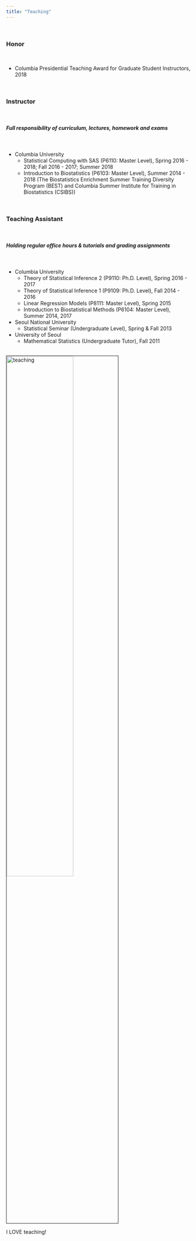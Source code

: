 ```yaml
---
title: "Teaching"
---
```


<br> 

### Honor

<br> 

* Columbia Presidential Teaching Award for Graduate Student Instructors, 2018

<br>

### Instructor

<br> 

##### Full responsibility of curriculum, lectures, homework and exams

<br> 

* Columbia University
    + Statistical Computing with SAS (P6110: Master Level), Spring 2016 - 2018; Fall 2016 - 2017; Summer 2018
    + Introduction to Biostatistics (P6103: Master Level), Summer 2014 - 2018
      (The Biostatistics Enrichment Summer Training Diversity Program (BEST) and Columbia Summer Institute for Training in Biostatistics (CSIBS))

<br> 

### Teaching Assistant

<br> 

##### Holding regular office hours & tutorials and grading assignments

<br> 

* Columbia University
    + Theory of Statistical Inference 2 (P9110: Ph.D. Level), Spring 2016 - 2017
    + Theory of Statistical Inference 1 (P9109: Ph.D. Level), Fall 2014 - 2016
    + Linear Regression Models (P8111: Master Level), Spring 2015
    + Introduction to Biostatistical Methods (P6104: Master Level), Summer 2014, 2017

* Seoul National University
    + Statistical Seminar (Undergraduate Level), Spring & Fall 2013
    
* University of Seoul
    + Mathematical Statistics (Undergraduate Tutor), Fall 2011
      

<br><img src="image/BESTCSIBS.jpg" alt="teaching" style="width:60%; border:1px solid"><br>

I LOVE teaching!

